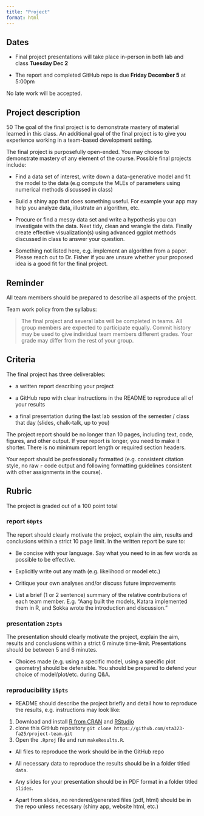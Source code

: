 ```yaml
---
title: "Project"
format: html
---
```


## Dates

-   Final project presentations will take place in-person in both lab and class **Tuesday Dec 2**

-   The report and completed GitHub repo is due **Friday December 5** at 5:00pm

:::callout-important
No late work will be accepted.
:::

## Project description
50
The goal of the final project is to demonstrate mastery of material learned in this class. An additional goal of the final project is to give you experience working in a team-based development setting.

The final project is purposefully open-ended. You may choose to demonstrate mastery of any element of the course. Possible final projects include:

-   Find a data set of interest, write down a data-generative model and fit the model to the data (e.g compute the MLEs of parameters using numerical methods discussed in class)

-   Build a shiny app that does something useful. For example your app may help you analyze data, illustrate an algorithm, etc.

-   Procure or find a messy data set and write a hypothesis you can investigate with the data. Next tidy, clean and wrangle the data. Finally create effective visualization(s) using advanced ggplot methods discussed in class to answer your question.

-   Something not listed here, e.g. implement an algorithm from a paper. Please reach out to Dr. Fisher if you are unsure whether your proposed idea is a good fit for the final project.

::: callout-important
## Reminder

All team members should be prepared to describe all aspects of the project.

Team work policy from the syllabus:

> The final project and several labs will be completed in teams. All group members are expected to participate equally. Commit history may be used to give individual team members different grades. Your grade may differ from the rest of your group.
:::

## Criteria

The final project has three deliverables:

-   a written report describing your project

-   a GitHub repo with clear instructions in the README to reproduce all of your results

-   a final presentation during the last lab session of the semester / class that day (slides, chalk-talk, up to you)

The project report should be no longer than 10 pages, including text, code, figures, and other output. If your report is longer, you need to make it shorter. There is no minimum report length or required section headers.

Your report should be professionally formatted (e.g. consistent citation style, no raw `r` code output and following formatting guidelines consistent with other assignments in the course).

## Rubric

The project is graded out of a 100 point total

### report `60pts`

The report should clearly motivate the project, explain the aim, results and conclusions within a strict 10 page limit. In the written report be sure to:

- Be concise with your language. Say what you need to in as few words as possible to be effective.

- Explicitly write out any math (e.g. likelihood or model etc.)

- Critique your own analyses and/or discuss future improvements

- List a brief (1 or 2 sentence) summary of the relative contributions of each team member. E.g. "Aang built the models, Katara implemented them in R, and Sokka wrote the introduction and discussion."

### presentation `25pts`

The presentation should clearly motivate the project, explain the aim, results and conclusions within a strict 6 minute time-limit. Presentations should be between 5 and 6 minutes.

- Choices made (e.g. using a specific model, using a specific plot geometry) should be defensible. You should be prepared to defend your choice of model/plot/etc. during Q&A.


### reproducibility `15pts`

- README should describe the project briefly and detail how to reproduce the results, e.g. instructions may look like:

1. Download and install [R from CRAN](https://cran.r-project.org/mirrors.html) and [RStudio](https://posit.co/download/rstudio-desktop/)
2. clone this GitHub repository `git clone https://github.com/sta323-fa25/project-team.git`
3. Open the `.Rproj` file and run `makeResults.R`. 

- All files to reproduce the work should be in the GitHub repo

- All necessary data to reproduce the results should be in a folder titled `data`.

- Any slides for your presentation should be in PDF format in a folder titled `slides`.

- Apart from slides, no rendered/generated files (pdf, html) should be in the repo unless necessary (shiny app, website html, etc.)


